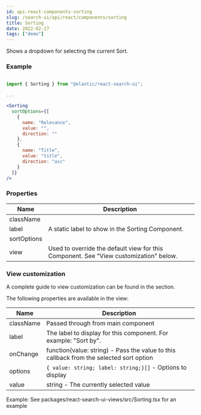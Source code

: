 ```yaml
---
id: api-react-components-sorting
slug: /search-ui/api/react/components/sorting
title: Sorting
date: 2022-02-27
tags: ["demo"]
---
```


Shows a dropdown for selecting the current Sort.

### Example

```jsx

import { Sorting } from "@elastic/react-search-ui";

...

<Sorting
  sortOptions={[
    {
      name: "Relevance",
      value: "",
      direction: ""
    },
    {
      name: "Title",
      value: "title",
      direction: "asc"
    }
  ]}
/>
```

### Properties

| Name        | Description                                                                           |
| ----------- | ------------------------------------------------------------------------------------- |
| className   |                                                                                       |
| label       | A static label to show in the Sorting Component.                                      |
| sortOptions |                                                                                       |
| view        | Used to override the default view for this Component. See "View customization" below. |

### View customization

A complete guide to view customization can be found in the <DocLink id="guides-customizing-styles-and-html" section="customizing-html" text="Customization: Component views and HTML" /> section.

The following properties are available in the view:

| Name      | Description                                                                             |
| --------- | --------------------------------------------------------------------------------------- |
| className | Passed through from main component                                                      |
| label     | The label to display for this component. For example: "Sort by".                        |
| onChange  | function(value: string) - Pass the value to this callback from the selected sort option |
| options   | `{ value: string; label: string;}[]` - Options to display                               |
| value     | string - The currently selected value                                                   |

Example: See packages/react-search-ui-views/src/Sorting.tsx for an example
